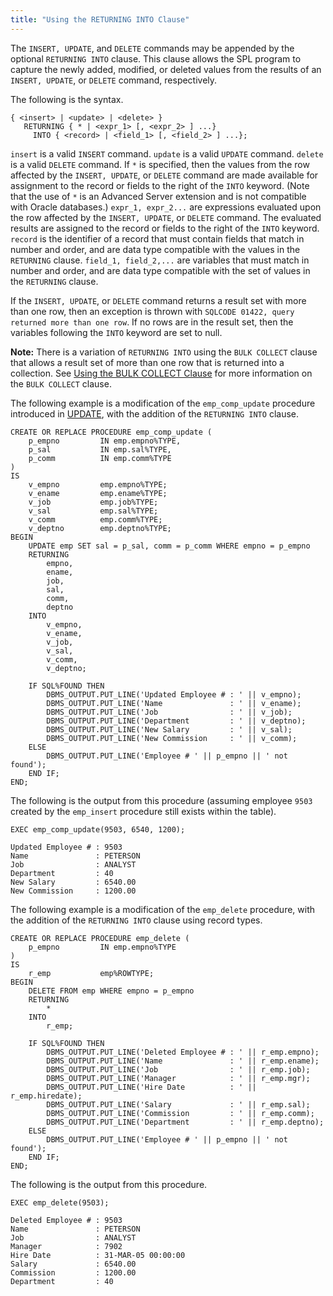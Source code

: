 ```yaml
---
title: "Using the RETURNING INTO Clause"
---
```


<div id="using_the_returning_into_clause" class="registered_link"></div>

The `INSERT, UPDATE`, and `DELETE` commands may be appended by the optional `RETURNING INTO` clause. This clause allows the SPL program to capture the newly added, modified, or deleted values from the results of an `INSERT, UPDATE`, or `DELETE` command, respectively.

The following is the syntax.

```text
{ <insert> | <update> | <delete> }
   RETURNING { * | <expr_1> [, <expr_2> ] ...}
     INTO { <record> | <field_1> [, <field_2> ] ...};
```

`insert` is a valid `INSERT` command. `update` is a valid `UPDATE` command. `delete` is a valid `DELETE` command. If `*` is specified, then the values from the row affected by the `INSERT, UPDATE`, or `DELETE` command are made available for assignment to the record or fields to the right of the `INTO` keyword. (Note that the use of `*` is an Advanced Server extension and is not compatible with Oracle databases.) `expr_1, expr_2...` are expressions evaluated upon the row affected by the `INSERT, UPDATE`, or `DELETE` command. The evaluated results are assigned to the record or fields to the right of the `INTO` keyword. `record` is the identifier of a record that must contain fields that match in number and order, and are data type compatible with the values in the `RETURNING` clause. `field_1, field_2,...` are variables that must match in number and order, and are data type compatible with the set of values in the `RETURNING` clause.

If the `INSERT, UPDATE`, or `DELETE` command returns a result set with more than one row, then an exception is thrown with `SQLCODE 01422, query returned more than one row`. If no rows are in the result set, then the variables following the `INTO` keyword are set to null.

**Note:** There is a variation of `RETURNING INTO` using the `BULK COLLECT` clause that allows a result set of more than one row that is returned into a collection. See [Using the BULK COLLECT Clause](../12_working_with_collections/04_using_the_bulk_collect_clause/#using_the_bulk_collect_clause) for more information on the `BULK COLLECT` clause.

The following example is a modification of the `emp_comp_update` procedure introduced in [UPDATE](07_update/#update), with the addition of the `RETURNING INTO` clause.

```text
CREATE OR REPLACE PROCEDURE emp_comp_update (
    p_empno         IN emp.empno%TYPE,
    p_sal           IN emp.sal%TYPE,
    p_comm          IN emp.comm%TYPE
)
IS
    v_empno         emp.empno%TYPE;
    v_ename         emp.ename%TYPE;
    v_job           emp.job%TYPE;
    v_sal           emp.sal%TYPE;
    v_comm          emp.comm%TYPE;
    v_deptno        emp.deptno%TYPE;
BEGIN
    UPDATE emp SET sal = p_sal, comm = p_comm WHERE empno = p_empno
    RETURNING
        empno,
        ename,
        job,
        sal,
        comm,
        deptno
    INTO
        v_empno,
        v_ename,
        v_job,
        v_sal,
        v_comm,
        v_deptno;

    IF SQL%FOUND THEN
        DBMS_OUTPUT.PUT_LINE('Updated Employee # : ' || v_empno);
        DBMS_OUTPUT.PUT_LINE('Name               : ' || v_ename);
        DBMS_OUTPUT.PUT_LINE('Job                : ' || v_job);
        DBMS_OUTPUT.PUT_LINE('Department         : ' || v_deptno);
        DBMS_OUTPUT.PUT_LINE('New Salary         : ' || v_sal);
        DBMS_OUTPUT.PUT_LINE('New Commission     : ' || v_comm);
    ELSE
        DBMS_OUTPUT.PUT_LINE('Employee # ' || p_empno || ' not found');
    END IF;
END;
```

The following is the output from this procedure (assuming employee `9503` created by the `emp_insert` procedure still exists within the table).

```text
EXEC emp_comp_update(9503, 6540, 1200);

Updated Employee # : 9503
Name               : PETERSON
Job                : ANALYST
Department         : 40
New Salary         : 6540.00
New Commission     : 1200.00
```

The following example is a modification of the `emp_delete` procedure, with the addition of the `RETURNING INTO` clause using record types.

```text
CREATE OR REPLACE PROCEDURE emp_delete (
    p_empno         IN emp.empno%TYPE
)
IS
    r_emp           emp%ROWTYPE;
BEGIN
    DELETE FROM emp WHERE empno = p_empno
    RETURNING
        *
    INTO
        r_emp;

    IF SQL%FOUND THEN
        DBMS_OUTPUT.PUT_LINE('Deleted Employee # : ' || r_emp.empno);
        DBMS_OUTPUT.PUT_LINE('Name               : ' || r_emp.ename);
        DBMS_OUTPUT.PUT_LINE('Job                : ' || r_emp.job);
        DBMS_OUTPUT.PUT_LINE('Manager            : ' || r_emp.mgr);
        DBMS_OUTPUT.PUT_LINE('Hire Date          : ' || r_emp.hiredate);
        DBMS_OUTPUT.PUT_LINE('Salary             : ' || r_emp.sal);
        DBMS_OUTPUT.PUT_LINE('Commission         : ' || r_emp.comm);
        DBMS_OUTPUT.PUT_LINE('Department         : ' || r_emp.deptno);
    ELSE
        DBMS_OUTPUT.PUT_LINE('Employee # ' || p_empno || ' not found');
    END IF;
END;
```

The following is the output from this procedure.

```text
EXEC emp_delete(9503);

Deleted Employee # : 9503
Name               : PETERSON
Job                : ANALYST
Manager            : 7902
Hire Date          : 31-MAR-05 00:00:00
Salary             : 6540.00
Commission         : 1200.00
Department         : 40
```
